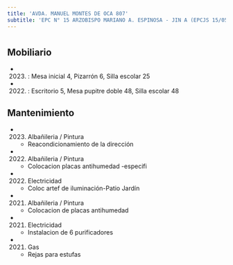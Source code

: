 ```yaml
---
title: 'AVDA. MANUEL MONTES DE OCA 807'
subtitle: 'EPC N° 15 ARZOBISPO MARIANO A. ESPINOSA - JIN A (EPCJS 15/05°)'
---
```


#


## Mobiliario

*  (2023) : Mesa inicial 4, Pizarrón 6, Silla escolar 25 

*  (2022) : Escritorio 5, Mesa pupitre doble 48, Silla escolar 48 





## Mantenimiento

*  (2023) Albañileria / Pintura 
    + Reacondicionamiento de la dirección

*  (2022) Albañileria / Pintura 
    + Colocacion  placas antihumedad -especifi

*  (2022) Electricidad 
    + Coloc artef de iluminación-Patio Jardín

*  (2021) Albañileria / Pintura 
    + Colocacion de placas antihumedad

*  (2021) Electricidad 
    + Instalacion de 6 purificadores

*  (2021) Gas 
    + Rejas para estufas




